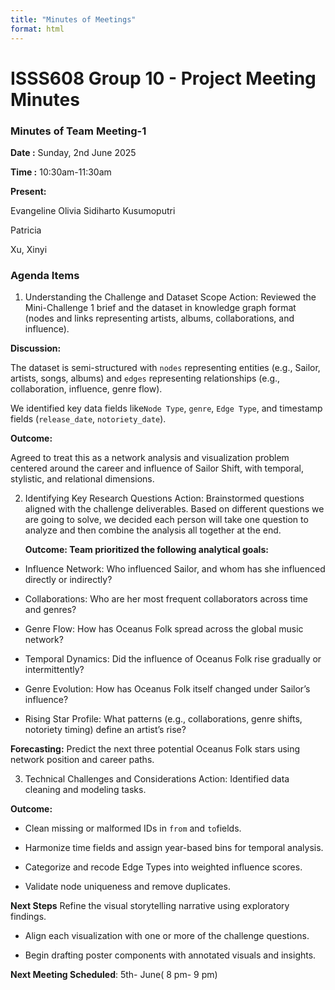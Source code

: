 ```yaml
---
title: "Minutes of Meetings"
format: html
---
```


# ISSS608 Group 10 - Project Meeting Minutes

### Minutes of Team Meeting-1

**Date :** Sunday, 2nd June 2025

**Time :** 10:30am-11:30am

**Present:**

Evangeline Olivia Sidiharto Kusumoputri

Patricia

Xu, Xinyi

### Agenda Items

1.  Understanding the Challenge and Dataset Scope Action: Reviewed the Mini-Challenge 1 brief and the dataset in knowledge graph format (nodes and links representing artists, albums, collaborations, and influence).

**Discussion:**

The dataset is semi-structured with `nodes` representing entities (e.g., Sailor, artists, songs, albums) and `edges` representing relationships (e.g., collaboration, influence, genre flow).

We identified key data fields like`Node Type`, `genre`, `Edge Type`, and timestamp fields (`release_date`, `notoriety_date`).

**Outcome:**

Agreed to treat this as a network analysis and visualization problem centered around the career and influence of Sailor Shift, with temporal, stylistic, and relational dimensions.

2.  Identifying Key Research Questions Action: Brainstormed questions aligned with the challenge deliverables. Based on different questions we are going to solve, we decided each person will take one question to analyze and then combine the analysis all together at the end.

    **Outcome: Team prioritized the following analytical goals:**

-   Influence Network: Who influenced Sailor, and whom has she influenced directly or indirectly?

-   Collaborations: Who are her most frequent collaborators across time and genres?

-   Genre Flow: How has Oceanus Folk spread across the global music network?

-   Temporal Dynamics: Did the influence of Oceanus Folk rise gradually or intermittently?

-   Genre Evolution: How has Oceanus Folk itself changed under Sailor’s influence?

-   Rising Star Profile: What patterns (e.g., collaborations, genre shifts, notoriety timing) define an artist’s rise?

**Forecasting:** Predict the next three potential Oceanus Folk stars using network position and career paths.

3.  Technical Challenges and Considerations Action: Identified data cleaning and modeling tasks.

**Outcome:**

-   Clean missing or malformed IDs in `from` and `to`fields.

-   Harmonize time fields and assign year-based bins for temporal analysis.

-   Categorize and recode Edge Types into weighted influence scores.

-   Validate node uniqueness and remove duplicates.

 **Next Steps** Refine the visual storytelling narrative using exploratory findings.

-   Align each visualization with one or more of the challenge questions.

-   Begin drafting poster components with annotated visuals and insights.

**Next Meeting Scheduled**: 5th- June( 8 pm- 9 pm)

